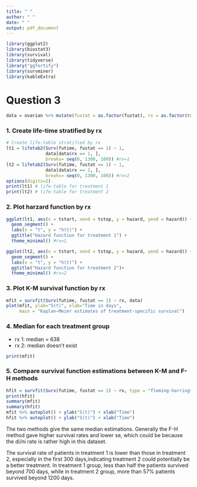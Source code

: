 ```yaml
---
title: " "
author: " "
date: " "
output: pdf_document
---
```


```r
library(ggplot2)
library(biostat3)
library(survival)
library(tidyverse)
library("ggfortify")
library(survminer)
library(kableExtra)
```

# Question 3

```r
data = ovarian %>% mutate(fustat = as.factor(fustat), rx = as.factor(rx))
```

### 1. Create life-time stratified by rx
```r
# Create life-table stratified by rx
lt1 = lifetab2(Surv(futime, fustat == 1) ~ 1, 
               data[data$rx == 1, ], 
               breaks= seq(0, 1300, 100)) #rx=1
lt2 = lifetab2(Surv(futime, fustat == 1) ~ 1, 
               data[data$rx == 2, ], 
               breaks= seq(0, 1300, 100)) #rx=2
options(digits=2)
print(lt1) # life-table for treatment 1
print(lt2) # life-table for treatment 2
```

### 2. Plot harzard function by rx

```r
ggplot(lt1, aes(x = tstart, xend = tstop, y = hazard, yend = hazard)) +
  geom_segment() +
  labs(x = "t", y = "h(t)") +
  ggtitle("Hazard function for treatment 1") +
  theme_minimal() #rx=1

ggplot(lt2, aes(x = tstart, xend = tstop, y = hazard, yend = hazard)) +
  geom_segment() +
  labs(x = "t", y = "h(t)") +
  ggtitle("Hazard function for treatment 2")+
  theme_minimal() #rx=2
```

### 3. Plot K-M survival function by rx

```r
mfit = survfit(Surv(futime, fustat == 1) ~ rx, data)
plot(mfit, ylab="S(t)", xlab="Time in days",
     main = "Kaplan−Meier estimates of treatment-specific survival")
```

### 4. Median for each treatment group

- rx 1: median = 638
- rx 2: median doesn't exist

```r
print(mfit)
```
 
### 5. Compare survival function estimations between K-M and F-H methods

```r
hfit = survfit(Surv(futime, fustat == 1) ~ rx, type = "fleming-harrington", data)
print(hfit)
summary(mfit)
summary(hfit)
mfit %>% autoplot() + ylab("S(t)") + xlab("Time")
hfit %>% autoplot() + ylab("S(t)") + xlab("Time")
```

The two methods give the same median estimations. Generally the F-H method gave higher survival rates and lower se, which could be because the di/ni rate is rather high in this dataset. 

The survival rate of patients in treatment 1 is lower than those in treatment 2, especially in the first 300 days,indicating treatment 2 could potentially be a better treatment. In treatment 1 group, less than half the patients survived beyond 700 days, while in treatment 2 group, more than 57% patients survived beyond 1200 days.

